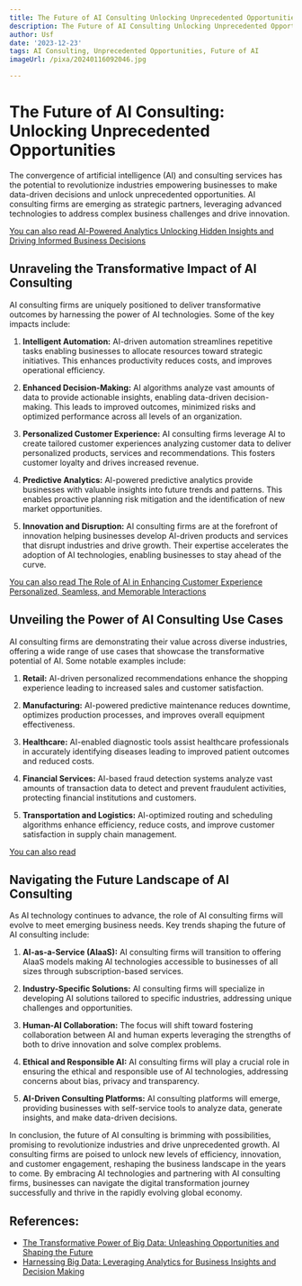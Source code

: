 ```yaml
---
title: The Future of AI Consulting Unlocking Unprecedented Opportunities
description: The Future of AI Consulting Unlocking Unprecedented Opportunities
author: Usf
date: '2023-12-23'
tags: AI Consulting, Unprecedented Opportunities, Future of AI
imageUrl: /pixa/20240116092046.jpg

---
```

# The Future of AI Consulting:  Unlocking Unprecedented Opportunities

The convergence of artificial  intelligence (AI) and  consulting  services  has the potential to revolutionize industries  empowering businesses to make data-driven decisions and unlock unprecedented opportunities. AI consulting firms are emerging as strategic partners, leveraging advanced technologies to address complex business challenges  and drive innovation.

[You can also read AI-Powered Analytics Unlocking Hidden Insights and Driving Informed Business  Decisions](AI-Powered%20Analytics%20Unlocking%20Hidden%20Insights%20and%20Driving%20Informed%20Business%20Decisions)


## Unraveling the Transformative Impact of AI Consulting

AI consulting  firms are uniquely positioned  to deliver transformative outcomes by harnessing the power of AI technologies. Some of the key impacts include:

1. **Intelligent Automation:**  AI-driven automation streamlines repetitive tasks enabling businesses to allocate resources toward strategic initiatives. This enhances  productivity reduces costs, and improves operational efficiency.

2. **Enhanced Decision-Making:**  AI algorithms analyze vast amounts of data to provide actionable insights, enabling data-driven decision-making.  This leads to improved outcomes, minimized risks and optimized performance across  all levels of an organization.

3. **Personalized Customer Experience:** AI consulting firms leverage AI to  create tailored customer experiences analyzing customer data  to deliver personalized products, services and recommendations. This fosters customer loyalty and drives increased revenue.

4. **Predictive Analytics:** AI-powered  predictive analytics  provide  businesses with valuable insights into future trends and patterns. This  enables proactive planning  risk mitigation and the identification of  new market opportunities.

5. **Innovation  and Disruption:**  AI consulting firms are at  the forefront of innovation helping businesses develop AI-driven products and  services that disrupt industries and drive growth.  Their expertise accelerates  the adoption of AI technologies, enabling businesses to stay ahead of the curve.

[You can also read The Role of AI in Enhancing Customer Experience Personalized, Seamless, and Memorable Interactions](The%20Role%20of%20AI%20in%20Enhancing%20Customer%20Experience%20Personalized%2C%20Seamless%2C%20and%20Memorable%20Interactions)


## Unveiling the  Power of AI  Consulting  Use Cases

AI  consulting firms are demonstrating their value across diverse industries, offering a wide range of use  cases that showcase the  transformative potential of AI. Some notable examples include:

1. **Retail:** AI-driven personalized recommendations enhance the shopping experience leading to increased  sales and customer satisfaction.

2. **Manufacturing:** AI-powered predictive maintenance reduces downtime, optimizes production processes, and improves overall equipment effectiveness.

3. **Healthcare:** AI-enabled diagnostic tools assist healthcare professionals in accurately identifying  diseases  leading to improved patient outcomes and reduced costs.

4. **Financial Services:** AI-based fraud detection systems analyze vast amounts  of transaction data to detect and prevent fraudulent activities, protecting financial institutions and customers.

5. **Transportation and Logistics:** AI-optimized routing and scheduling algorithms enhance efficiency, reduce  costs, and improve customer satisfaction in supply chain management.

[You can also read ]()


## Navigating the Future Landscape  of AI  Consulting

As AI technology continues to advance,  the role of AI consulting firms  will evolve to  meet  emerging business needs. Key trends shaping the future of AI consulting include:

1.  **AI-as-a-Service (AIaaS):** AI consulting firms will transition to offering AIaaS models making AI technologies accessible to businesses of all sizes through subscription-based services.

2. **Industry-Specific Solutions:** AI consulting firms will specialize in developing AI solutions tailored to specific industries, addressing unique challenges and opportunities.

3. **Human-AI Collaboration:** The focus will shift toward fostering collaboration between AI and human experts leveraging the  strengths of both to drive innovation and solve  complex problems.

4.  **Ethical and Responsible AI:** AI consulting firms will play a crucial role in ensuring the ethical  and responsible use of AI technologies, addressing concerns  about bias, privacy and transparency.

5. **AI-Driven Consulting Platforms:** AI  consulting platforms will emerge,  providing businesses with self-service tools to analyze data, generate  insights,  and make data-driven decisions.

In conclusion, the future  of AI consulting is brimming with  possibilities, promising to revolutionize industries and drive unprecedented growth. AI consulting firms are poised to unlock new levels of efficiency, innovation, and customer engagement, reshaping the business landscape in the years to come. By embracing  AI technologies and partnering with AI consulting  firms, businesses can navigate the digital transformation journey successfully and  thrive in the rapidly evolving global economy.

## References:
- [The Transformative Power of Big Data: Unleashing Opportunities and Shaping the Future](https://www.linkedin.com/pulse/transformative-power-big-data-unleashing-opportunities-shaping)
- [Harnessing Big Data: Leveraging Analytics for Business Insights and Decision Making](https://www.linkedin.com/pulse/harnessing-big-data-leveraging-analytics-business-insights-brown)
